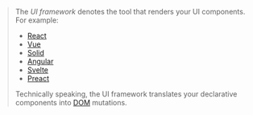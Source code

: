 
<IntegrationHelp toolTypeName="UI framework" />

> The *UI framework* denotes the tool that renders your UI components. For example:
>  - [React](/react)
>  - [Vue](/vue)
>  - [Solid](/solid)
>  - [Angular](/angular)
>  - [Svelte](/svelte)
>  - [Preact](/preact)
>
> Technically speaking, the UI framework translates your declarative components into [DOM](https://developer.mozilla.org/en-US/docs/Web/API/Document_Object_Model/Introduction) mutations.
